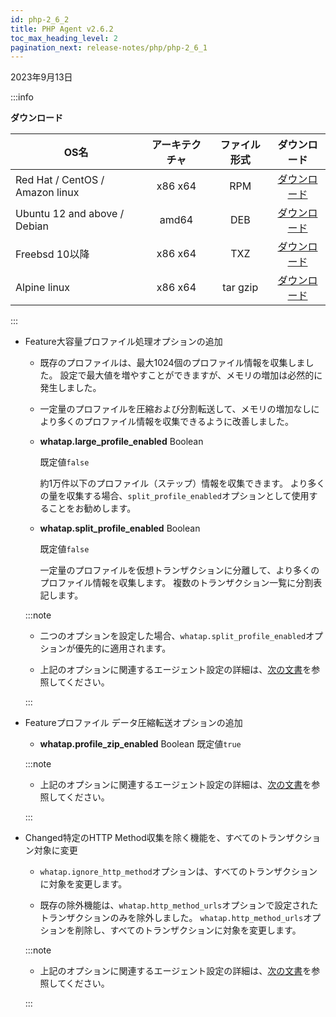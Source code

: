 ```yaml
---
id: php-2_6_2
title: PHP Agent v2.6.2
toc_max_heading_level: 2
pagination_next: release-notes/php/php-2_6_1
---
```


2023年9月13日

:::info

**ダウンロード**

| OS名                             | アーキテクチャ |  ファイル形式  |                                    ダウンロード                                    |
| ------------------------------- | :-----: | :------: | :--------------------------------------------------------------------------: |
| Red Hat / CentOS / Amazon linux | x86 x64 |    RPM   | [ダウンロード](https://repo.whatap.io/centos/6/x86_64/whatap-php-2.6-2.x86_64.rpm) |
| Ubuntu 12 and above / Debian    |  amd64  |    DEB   |  [ダウンロード](https://repo.whatap.io/debian/unstable/whatap-php_2.6.2_amd64.deb) |
| Freebsd 10以降                    | x86 x64 |    TXZ   |       [ダウンロード](https://repo.whatap.io/freebsd/10/whatap-php-2.6.2.txz)       |
| Alpine linux                    | x86 x64 | tar gzip |    [ダウンロード](https://repo.whatap.io/alpine/x86_64/whatap-php-2.6.2.tar.gz)    |

:::

- <Status>Feature</Status>大容量プロファイル処理オプションの追加

  - 既存のプロファイルは、最大1024個のプロファイル情報を収集しました。 設定で最大値を増やすことができますが、メモリの増加は必然的に発生しました。

  - 一定量のプロファイルを圧縮および分割転送して、メモリの増加なしにより多くのプロファイル情報を収集できるように改善しました。

  - **whatap.large_profile_enabled** <span class='type'>Boolean</span>

    既定値`false`

    約1万件以下のプロファイル（ステップ）情報を収集できます。 より多くの量を収集する場合、`split_profile_enabled`オプションとして使用することをお勧めします。

  - **whatap.split_profile_enabled** <span class='type'>Boolean</span>

    既定値`false`

    一定量のプロファイルを仮想トランザクションに分離して、より多くのプロファイル情報を収集します。 複数のトランザクション一覧に分割表記します。

  :::note

  - 二つのオプションを設定した場合、`whatap.split_profile_enabled`オプションが優先的に適用されます。

  - 上記のオプションに関連するエージェント設定の詳細は、[次の文書](../../php/agent-transaction#php-trs-trc)を参照してください。

  :::

- <Status>Feature</Status>プロファイル データ圧縮転送オプションの追加

  - **whatap.profile_zip_enabled** <span class='type'>Boolean</span> 既定値`true`

  :::note 

  - 上記のオプションに関連するエージェント設定の詳細は、[次の文書](../../php/agent-transaction#php-trs-trc)を参照してください。

  :::



- <Status>Changed</Status>特定のHTTP Method収集を除く機能を、すべてのトランザクション対象に変更

  - `whatap.ignore_http_method`オプションは、すべてのトランザクションに対象を変更します。

  - 既存の除外機能は、`whatap.http_method_urls`オプションで設定されたトランザクションのみを除外しました。 `whatap.http_method_urls`オプションを削除し、すべてのトランザクションに対象を変更します。

  :::note

  - 上記のオプションに関連するエージェント設定の詳細は、[次の文書](../../php/agent-transaction#php-track-http-trs)を参照してください。

  :::
